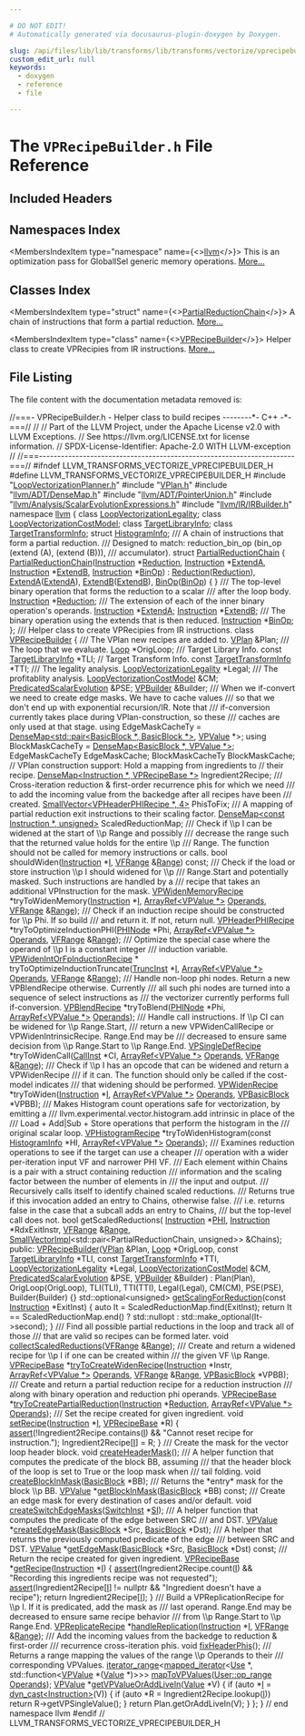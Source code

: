 ```yaml
---

# DO NOT EDIT!
# Automatically generated via docusaurus-plugin-doxygen by Doxygen.

slug: /api/files/lib/lib/transforms/lib/transforms/vectorize/vprecipebuilder-h
custom_edit_url: null
keywords:
  - doxygen
  - reference
  - file

---
```





# The `VPRecipeBuilder.h` File Reference

<DoxygenPage pluginConfig={pluginConfig}>



## Included Headers

<IncludesList>
<IncludesListItem
  filePath="LoopVectorizationPlanner.h"
  permalink="/docs/api/files/lib/lib/transforms/lib/transforms/vectorize/loopvectorizationplanner-h"
  isLocal="true" />
<IncludesListItem
  filePath="VPlan.h"
  permalink="/docs/api/files/lib/lib/transforms/lib/transforms/vectorize/vplan-h"
  isLocal="true" />
<IncludesListItem
  filePath="llvm/ADT/DenseMap.h"
  permalink="/docs/api/files/include/include/llvm/include/llvm/adt/densemap-h"
  isLocal="true" />
<IncludesListItem
  filePath="llvm/ADT/PointerUnion.h"
  permalink="/docs/api/files/include/include/llvm/include/llvm/adt/pointerunion-h"
  isLocal="true" />
<IncludesListItem
  filePath="llvm/Analysis/ScalarEvolutionExpressions.h"
  permalink="/docs/api/files/include/include/llvm/include/llvm/analysis/scalarevolutionexpressions-h"
  isLocal="true" />
<IncludesListItem
  filePath="llvm/IR/IRBuilder.h"
  permalink="/docs/api/files/include/include/llvm/include/llvm/ir/irbuilder-h"
  isLocal="true" />
</IncludesList>

## Namespaces Index

<MembersIndex>

<MembersIndexItem
  type="namespace"
  name={<><a href="/docs/api/namespaces/llvm">llvm</a></>}>
This is an optimization pass for GlobalISel generic memory operations. <a href="/docs/api/namespaces/llvm/#details">More...</a>
</MembersIndexItem>

</MembersIndex>

## Classes Index

<MembersIndex>

<MembersIndexItem
  type="struct"
  name={<><a href="/docs/api/structs/llvm/partialreductionchain">PartialReductionChain</a></>}>
A chain of instructions that form a partial reduction. <a href="/docs/api/structs/llvm/partialreductionchain/#details">More...</a>
</MembersIndexItem>

<MembersIndexItem
  type="class"
  name={<><a href="/docs/api/classes/llvm/vprecipebuilder">VPRecipeBuilder</a></>}>
Helper class to create VPRecipies from IR instructions. <a href="/docs/api/classes/llvm/vprecipebuilder/#details">More...</a>
</MembersIndexItem>

</MembersIndex>


## File Listing

The file content with the documentation metadata removed is:

<ProgramListing>

<Link id="l00001" /><CodeLine lineNumber="1"><Highlight kind="comment">//===- VPRecipeBuilder.h - Helper class to build recipes --------&#42;- C++ -&#42;-===//</Highlight><Highlight kind="normal"></Highlight></CodeLine>
<Link id="l00002" /><CodeLine lineNumber="2"><Highlight kind="normal"></Highlight><Highlight kind="comment">//</Highlight><Highlight kind="normal"></Highlight></CodeLine>
<Link id="l00003" /><CodeLine lineNumber="3"><Highlight kind="normal"></Highlight><Highlight kind="comment">// Part of the LLVM Project, under the Apache License v2.0 with LLVM Exceptions.</Highlight><Highlight kind="normal"></Highlight></CodeLine>
<Link id="l00004" /><CodeLine lineNumber="4"><Highlight kind="normal"></Highlight><Highlight kind="comment">// See https://llvm.org/LICENSE.txt for license information.</Highlight><Highlight kind="normal"></Highlight></CodeLine>
<Link id="l00005" /><CodeLine lineNumber="5"><Highlight kind="normal"></Highlight><Highlight kind="comment">// SPDX-License-Identifier: Apache-2.0 WITH LLVM-exception</Highlight><Highlight kind="normal"></Highlight></CodeLine>
<Link id="l00006" /><CodeLine lineNumber="6"><Highlight kind="normal"></Highlight><Highlight kind="comment">//</Highlight><Highlight kind="normal"></Highlight></CodeLine>
<Link id="l00007" /><CodeLine lineNumber="7"><Highlight kind="normal"></Highlight><Highlight kind="comment">//===----------------------------------------------------------------------===//</Highlight><Highlight kind="normal"></Highlight></CodeLine>
<Link id="l00008" /><CodeLine lineNumber="8"><Highlight kind="normal"></Highlight></CodeLine>
<Link id="l00009" /><CodeLine lineNumber="9"><Highlight kind="normal"></Highlight><Highlight kind="preprocessor">#ifndef LLVM&#95;TRANSFORMS&#95;VECTORIZE&#95;VPRECIPEBUILDER&#95;H</Highlight><Highlight kind="normal"></Highlight></CodeLine>
<Link id="l00010" /><CodeLine lineNumber="10"><Highlight kind="normal"></Highlight><Highlight kind="preprocessor">#define LLVM&#95;TRANSFORMS&#95;VECTORIZE&#95;VPRECIPEBUILDER&#95;H</Highlight><Highlight kind="normal"></Highlight></CodeLine>
<Link id="l00011" /><CodeLine lineNumber="11"><Highlight kind="normal"></Highlight></CodeLine>
<Link id="l00012" /><CodeLine lineNumber="12"><Highlight kind="normal"></Highlight><Highlight kind="preprocessor">#include &quot;<a href="/docs/api/files/lib/lib/transforms/lib/transforms/vectorize/loopvectorizationplanner-h">LoopVectorizationPlanner.h</a>&quot;</Highlight><Highlight kind="normal"></Highlight></CodeLine>
<Link id="l00013" /><CodeLine lineNumber="13"><Highlight kind="normal"></Highlight><Highlight kind="preprocessor">#include &quot;<a href="/docs/api/files/lib/lib/transforms/lib/transforms/vectorize/vplan-h">VPlan.h</a>&quot;</Highlight><Highlight kind="normal"></Highlight></CodeLine>
<Link id="l00014" /><CodeLine lineNumber="14"><Highlight kind="normal"></Highlight><Highlight kind="preprocessor">#include &quot;<a href="/docs/api/files/include/include/llvm/include/llvm/adt/densemap-h">llvm/ADT/DenseMap.h</a>&quot;</Highlight><Highlight kind="normal"></Highlight></CodeLine>
<Link id="l00015" /><CodeLine lineNumber="15"><Highlight kind="normal"></Highlight><Highlight kind="preprocessor">#include &quot;<a href="/docs/api/files/include/include/llvm/include/llvm/adt/pointerunion-h">llvm/ADT/PointerUnion.h</a>&quot;</Highlight><Highlight kind="normal"></Highlight></CodeLine>
<Link id="l00016" /><CodeLine lineNumber="16"><Highlight kind="normal"></Highlight><Highlight kind="preprocessor">#include &quot;<a href="/docs/api/files/include/include/llvm/include/llvm/analysis/scalarevolutionexpressions-h">llvm/Analysis/ScalarEvolutionExpressions.h</a>&quot;</Highlight><Highlight kind="normal"></Highlight></CodeLine>
<Link id="l00017" /><CodeLine lineNumber="17"><Highlight kind="normal"></Highlight><Highlight kind="preprocessor">#include &quot;<a href="/docs/api/files/include/include/llvm/include/llvm/ir/irbuilder-h">llvm/IR/IRBuilder.h</a>&quot;</Highlight><Highlight kind="normal"></Highlight></CodeLine>
<Link id="l00018" /><CodeLine lineNumber="18"><Highlight kind="normal"></Highlight></CodeLine>
<Link id="l00019" /><CodeLine lineNumber="19"><Highlight kind="normal"></Highlight><Highlight kind="keyword">namespace </Highlight><Highlight kind="normal"><a href="/docs/api/namespaces/llvm">llvm</a> &#123;</Highlight></CodeLine>
<Link id="l00020" /><CodeLine lineNumber="20"><Highlight kind="normal"></Highlight></CodeLine>
<Link id="l00021" /><CodeLine lineNumber="21"><Highlight kind="normal"></Highlight><Highlight kind="keyword">class </Highlight><Highlight kind="normal"><a href="/docs/api/classes/llvm/loopvectorizationlegality">LoopVectorizationLegality</a>;</Highlight></CodeLine>
<Link id="l00022" /><CodeLine lineNumber="22"><Highlight kind="normal"></Highlight><Highlight kind="keyword">class </Highlight><Highlight kind="normal"><a href="/docs/api/classes/llvm/loopvectorizationcostmodel">LoopVectorizationCostModel</a>;</Highlight></CodeLine>
<Link id="l00023" /><CodeLine lineNumber="23"><Highlight kind="normal"></Highlight><Highlight kind="keyword">class </Highlight><Highlight kind="normal"><a href="/docs/api/classes/llvm/targetlibraryinfo">TargetLibraryInfo</a>;</Highlight></CodeLine>
<Link id="l00024" /><CodeLine lineNumber="24"><Highlight kind="normal"></Highlight><Highlight kind="keyword">class </Highlight><Highlight kind="normal"><a href="/docs/api/classes/llvm/targettransforminfo">TargetTransformInfo</a>;</Highlight></CodeLine>
<Link id="l00025" /><CodeLine lineNumber="25"><Highlight kind="normal"></Highlight><Highlight kind="keyword">struct </Highlight><Highlight kind="normal"><a href="/docs/api/structs/llvm/histograminfo">HistogramInfo</a>;</Highlight></CodeLine>
<Link id="l00026" /><CodeLine lineNumber="26"><Highlight kind="normal"></Highlight><Highlight kind="comment"></Highlight></CodeLine>
<Link id="l00027" /><CodeLine lineNumber="27"><Highlight kind="comment">/// A chain of instructions that form a partial reduction.</Highlight></CodeLine>
<Link id="l00028" /><CodeLine lineNumber="28"><Highlight kind="comment">/// Designed to match: reduction&#95;bin&#95;op (bin&#95;op (extend (A), (extend (B))),</Highlight></CodeLine>
<Link id="l00029" /><CodeLine lineNumber="29"><Highlight kind="comment">/// accumulator).</Highlight><Highlight kind="normal"></Highlight></CodeLine>
<Link id="l00030" /><CodeLine lineNumber="30" lineLink="/docs/api/structs/llvm/partialreductionchain"><Highlight kind="normal"></Highlight><Highlight kind="keyword">struct </Highlight><Highlight kind="normal"><a href="/docs/api/structs/llvm/partialreductionchain/#a6bfb0bdf19a26c2cf8012431cf3767dc">PartialReductionChain</a> &#123;</Highlight></CodeLine>
<Link id="l00031" /><CodeLine lineNumber="31" lineLink="/docs/api/structs/llvm/partialreductionchain/#a6bfb0bdf19a26c2cf8012431cf3767dc"><Highlight kind="normal">  <a href="/docs/api/structs/llvm/partialreductionchain/#a6bfb0bdf19a26c2cf8012431cf3767dc">PartialReductionChain</a>(<a href="/docs/api/classes/llvm/instruction">Instruction</a> &#42;<a href="/docs/api/structs/llvm/partialreductionchain/#a7a361f16955c8555edbee19fe966bff4">Reduction</a>, <a href="/docs/api/classes/llvm/instruction">Instruction</a> &#42;<a href="/docs/api/structs/llvm/partialreductionchain/#afbd3156f87785070d240a647f6c9bed8">ExtendA</a>,</Highlight></CodeLine>
<Link id="l00032" /><CodeLine lineNumber="32"><Highlight kind="normal">                        <a href="/docs/api/classes/llvm/instruction">Instruction</a> &#42;<a href="/docs/api/structs/llvm/partialreductionchain/#a4ac993e4efd6a9e8e3ea11f89ef88ace">ExtendB</a>, <a href="/docs/api/classes/llvm/instruction">Instruction</a> &#42;<a href="/docs/api/structs/llvm/partialreductionchain/#a08b204c4d86e9755fe475ce0ea89969a">BinOp</a>)</Highlight></CodeLine>
<Link id="l00033" /><CodeLine lineNumber="33"><Highlight kind="normal">      : <a href="/docs/api/structs/llvm/partialreductionchain/#a7a361f16955c8555edbee19fe966bff4">Reduction</a>(<a href="/docs/api/structs/llvm/partialreductionchain/#a7a361f16955c8555edbee19fe966bff4">Reduction</a>), <a href="/docs/api/structs/llvm/partialreductionchain/#afbd3156f87785070d240a647f6c9bed8">ExtendA</a>(<a href="/docs/api/structs/llvm/partialreductionchain/#afbd3156f87785070d240a647f6c9bed8">ExtendA</a>), <a href="/docs/api/structs/llvm/partialreductionchain/#a4ac993e4efd6a9e8e3ea11f89ef88ace">ExtendB</a>(<a href="/docs/api/structs/llvm/partialreductionchain/#a4ac993e4efd6a9e8e3ea11f89ef88ace">ExtendB</a>), <a href="/docs/api/structs/llvm/partialreductionchain/#a08b204c4d86e9755fe475ce0ea89969a">BinOp</a>(<a href="/docs/api/structs/llvm/partialreductionchain/#a08b204c4d86e9755fe475ce0ea89969a">BinOp</a>) &#123;</Highlight></CodeLine>
<Link id="l00034" /><CodeLine lineNumber="34"><Highlight kind="normal">  &#125;</Highlight><Highlight kind="comment"></Highlight></CodeLine>
<Link id="l00035" /><CodeLine lineNumber="35"><Highlight kind="comment">  /// The top-level binary operation that forms the reduction to a scalar</Highlight></CodeLine>
<Link id="l00036" /><CodeLine lineNumber="36"><Highlight kind="comment">  /// after the loop body.</Highlight><Highlight kind="normal"></Highlight></CodeLine>
<Link id="l00037" /><CodeLine lineNumber="37" lineLink="/docs/api/structs/llvm/partialreductionchain/#a7a361f16955c8555edbee19fe966bff4"><Highlight kind="normal">  <a href="/docs/api/classes/llvm/instruction">Instruction</a> &#42;<a href="/docs/api/structs/llvm/partialreductionchain/#a7a361f16955c8555edbee19fe966bff4">Reduction</a>;</Highlight><Highlight kind="comment"></Highlight></CodeLine>
<Link id="l00038" /><CodeLine lineNumber="38"><Highlight kind="comment">  /// The extension of each of the inner binary operation&#39;s operands.</Highlight><Highlight kind="normal"></Highlight></CodeLine>
<Link id="l00039" /><CodeLine lineNumber="39" lineLink="/docs/api/structs/llvm/partialreductionchain/#afbd3156f87785070d240a647f6c9bed8"><Highlight kind="normal">  <a href="/docs/api/classes/llvm/instruction">Instruction</a> &#42;<a href="/docs/api/structs/llvm/partialreductionchain/#afbd3156f87785070d240a647f6c9bed8">ExtendA</a>;</Highlight></CodeLine>
<Link id="l00040" /><CodeLine lineNumber="40" lineLink="/docs/api/structs/llvm/partialreductionchain/#a4ac993e4efd6a9e8e3ea11f89ef88ace"><Highlight kind="normal">  <a href="/docs/api/classes/llvm/instruction">Instruction</a> &#42;<a href="/docs/api/structs/llvm/partialreductionchain/#a4ac993e4efd6a9e8e3ea11f89ef88ace">ExtendB</a>;</Highlight></CodeLine>
<Link id="l00041" /><CodeLine lineNumber="41"><Highlight kind="normal"></Highlight><Highlight kind="comment"></Highlight></CodeLine>
<Link id="l00042" /><CodeLine lineNumber="42"><Highlight kind="comment">  /// The binary operation using the extends that is then reduced.</Highlight><Highlight kind="normal"></Highlight></CodeLine>
<Link id="l00043" /><CodeLine lineNumber="43" lineLink="/docs/api/structs/llvm/partialreductionchain/#a08b204c4d86e9755fe475ce0ea89969a"><Highlight kind="normal">  <a href="/docs/api/classes/llvm/instruction">Instruction</a> &#42;<a href="/docs/api/structs/llvm/partialreductionchain/#a08b204c4d86e9755fe475ce0ea89969a">BinOp</a>;</Highlight></CodeLine>
<Link id="l00044" /><CodeLine lineNumber="44"><Highlight kind="normal">&#125;;</Highlight></CodeLine>
<Link id="l00045" /><CodeLine lineNumber="45"><Highlight kind="normal"></Highlight><Highlight kind="comment"></Highlight></CodeLine>
<Link id="l00046" /><CodeLine lineNumber="46"><Highlight kind="comment">/// Helper class to create VPRecipies from IR instructions.</Highlight><Highlight kind="normal"></Highlight></CodeLine>
<Link id="l00047" /><CodeLine lineNumber="47" lineLink="/docs/api/classes/llvm/vprecipebuilder"><Highlight kind="normal"></Highlight><Highlight kind="keyword">class </Highlight><Highlight kind="normal"><a href="/docs/api/classes/llvm/vprecipebuilder/#afc4659f1aee78e49f4e81af4eacaad23">VPRecipeBuilder</a> &#123;</Highlight><Highlight kind="comment"></Highlight></CodeLine>
<Link id="l00048" /><CodeLine lineNumber="48"><Highlight kind="comment">  /// The VPlan new recipes are added to.</Highlight><Highlight kind="normal"></Highlight></CodeLine>
<Link id="l00049" /><CodeLine lineNumber="49"><Highlight kind="normal">  <a href="/docs/api/classes/llvm/vplan">VPlan</a> &amp;Plan;</Highlight></CodeLine>
<Link id="l00050" /><CodeLine lineNumber="50"><Highlight kind="normal"></Highlight><Highlight kind="comment"></Highlight></CodeLine>
<Link id="l00051" /><CodeLine lineNumber="51"><Highlight kind="comment">  /// The loop that we evaluate.</Highlight><Highlight kind="normal"></Highlight></CodeLine>
<Link id="l00052" /><CodeLine lineNumber="52"><Highlight kind="normal">  <a href="/docs/api/classes/llvm/loop">Loop</a> &#42;OrigLoop;</Highlight></CodeLine>
<Link id="l00053" /><CodeLine lineNumber="53"><Highlight kind="normal"></Highlight><Highlight kind="comment"></Highlight></CodeLine>
<Link id="l00054" /><CodeLine lineNumber="54"><Highlight kind="comment">  /// Target Library Info.</Highlight><Highlight kind="normal"></Highlight></CodeLine>
<Link id="l00055" /><CodeLine lineNumber="55"><Highlight kind="normal">  </Highlight><Highlight kind="keyword">const</Highlight><Highlight kind="normal"> <a href="/docs/api/classes/llvm/targetlibraryinfo">TargetLibraryInfo</a> &#42;TLI;</Highlight></CodeLine>
<Link id="l00056" /><CodeLine lineNumber="56"><Highlight kind="normal"></Highlight></CodeLine>
<Link id="l00057" /><CodeLine lineNumber="57"><Highlight kind="normal">  </Highlight><Highlight kind="comment">// Target Transform Info.</Highlight><Highlight kind="normal"></Highlight></CodeLine>
<Link id="l00058" /><CodeLine lineNumber="58"><Highlight kind="normal">  </Highlight><Highlight kind="keyword">const</Highlight><Highlight kind="normal"> <a href="/docs/api/classes/llvm/targettransforminfo">TargetTransformInfo</a> &#42;TTI;</Highlight></CodeLine>
<Link id="l00059" /><CodeLine lineNumber="59"><Highlight kind="normal"></Highlight><Highlight kind="comment"></Highlight></CodeLine>
<Link id="l00060" /><CodeLine lineNumber="60"><Highlight kind="comment">  /// The legality analysis.</Highlight><Highlight kind="normal"></Highlight></CodeLine>
<Link id="l00061" /><CodeLine lineNumber="61"><Highlight kind="normal">  <a href="/docs/api/classes/llvm/loopvectorizationlegality">LoopVectorizationLegality</a> &#42;Legal;</Highlight></CodeLine>
<Link id="l00062" /><CodeLine lineNumber="62"><Highlight kind="normal"></Highlight><Highlight kind="comment"></Highlight></CodeLine>
<Link id="l00063" /><CodeLine lineNumber="63"><Highlight kind="comment">  /// The profitablity analysis.</Highlight><Highlight kind="normal"></Highlight></CodeLine>
<Link id="l00064" /><CodeLine lineNumber="64"><Highlight kind="normal">  <a href="/docs/api/classes/llvm/loopvectorizationcostmodel">LoopVectorizationCostModel</a> &amp;CM;</Highlight></CodeLine>
<Link id="l00065" /><CodeLine lineNumber="65"><Highlight kind="normal"></Highlight></CodeLine>
<Link id="l00066" /><CodeLine lineNumber="66"><Highlight kind="normal">  <a href="/docs/api/classes/llvm/predicatedscalarevolution">PredicatedScalarEvolution</a> &amp;PSE;</Highlight></CodeLine>
<Link id="l00067" /><CodeLine lineNumber="67"><Highlight kind="normal"></Highlight></CodeLine>
<Link id="l00068" /><CodeLine lineNumber="68"><Highlight kind="normal">  <a href="/docs/api/classes/llvm/vpbuilder">VPBuilder</a> &amp;Builder;</Highlight></CodeLine>
<Link id="l00069" /><CodeLine lineNumber="69"><Highlight kind="normal"></Highlight><Highlight kind="comment"></Highlight></CodeLine>
<Link id="l00070" /><CodeLine lineNumber="70"><Highlight kind="comment">  /// When we if-convert we need to create edge masks. We have to cache values</Highlight></CodeLine>
<Link id="l00071" /><CodeLine lineNumber="71"><Highlight kind="comment">  /// so that we don&#39;t end up with exponential recursion/IR. Note that</Highlight></CodeLine>
<Link id="l00072" /><CodeLine lineNumber="72"><Highlight kind="comment">  /// if-conversion currently takes place during VPlan-construction, so these</Highlight></CodeLine>
<Link id="l00073" /><CodeLine lineNumber="73"><Highlight kind="comment">  /// caches are only used at that stage.</Highlight><Highlight kind="normal"></Highlight></CodeLine>
<Link id="l00074" /><CodeLine lineNumber="74"><Highlight kind="normal">  </Highlight><Highlight kind="keyword">using </Highlight><Highlight kind="normal">EdgeMaskCacheTy =</Highlight></CodeLine>
<Link id="l00075" /><CodeLine lineNumber="75"><Highlight kind="normal">      <a href="/docs/api/classes/llvm/densemap">DenseMap&lt;std::pair&lt;BasicBlock &#42;, BasicBlock &#42;&gt;</a>, <a href="/docs/api/classes/llvm/vpvalue">VPValue</a> &#42;&gt;;</Highlight></CodeLine>
<Link id="l00076" /><CodeLine lineNumber="76"><Highlight kind="normal">  </Highlight><Highlight kind="keyword">using </Highlight><Highlight kind="normal">BlockMaskCacheTy = <a href="/docs/api/classes/llvm/densemap">DenseMap&lt;BasicBlock &#42;, VPValue &#42;&gt;</a>;</Highlight></CodeLine>
<Link id="l00077" /><CodeLine lineNumber="77"><Highlight kind="normal">  EdgeMaskCacheTy EdgeMaskCache;</Highlight></CodeLine>
<Link id="l00078" /><CodeLine lineNumber="78"><Highlight kind="normal">  BlockMaskCacheTy BlockMaskCache;</Highlight></CodeLine>
<Link id="l00079" /><CodeLine lineNumber="79"><Highlight kind="normal"></Highlight></CodeLine>
<Link id="l00080" /><CodeLine lineNumber="80"><Highlight kind="normal">  </Highlight><Highlight kind="comment">// VPlan construction support: Hold a mapping from ingredients to</Highlight><Highlight kind="normal"></Highlight></CodeLine>
<Link id="l00081" /><CodeLine lineNumber="81"><Highlight kind="normal">  </Highlight><Highlight kind="comment">// their recipe.</Highlight><Highlight kind="normal"></Highlight></CodeLine>
<Link id="l00082" /><CodeLine lineNumber="82"><Highlight kind="normal">  <a href="/docs/api/classes/llvm/densemap">DenseMap&lt;Instruction &#42;, VPRecipeBase &#42;&gt;</a> Ingredient2Recipe;</Highlight></CodeLine>
<Link id="l00083" /><CodeLine lineNumber="83"><Highlight kind="normal"></Highlight><Highlight kind="comment"></Highlight></CodeLine>
<Link id="l00084" /><CodeLine lineNumber="84"><Highlight kind="comment">  /// Cross-iteration reduction &amp; first-order recurrence phis for which we need</Highlight></CodeLine>
<Link id="l00085" /><CodeLine lineNumber="85"><Highlight kind="comment">  /// to add the incoming value from the backedge after all recipes have been</Highlight></CodeLine>
<Link id="l00086" /><CodeLine lineNumber="86"><Highlight kind="comment">  /// created.</Highlight><Highlight kind="normal"></Highlight></CodeLine>
<Link id="l00087" /><CodeLine lineNumber="87"><Highlight kind="normal">  <a href="/docs/api/classes/llvm/smallvector">SmallVector&lt;VPHeaderPHIRecipe &#42;, 4&gt;</a> PhisToFix;</Highlight></CodeLine>
<Link id="l00088" /><CodeLine lineNumber="88"><Highlight kind="normal"></Highlight><Highlight kind="comment"></Highlight></CodeLine>
<Link id="l00089" /><CodeLine lineNumber="89"><Highlight kind="comment">  /// A mapping of partial reduction exit instructions to their scaling factor.</Highlight><Highlight kind="normal"></Highlight></CodeLine>
<Link id="l00090" /><CodeLine lineNumber="90"><Highlight kind="normal">  <a href="/docs/api/classes/llvm/densemap">DenseMap&lt;const Instruction &#42;, unsigned&gt;</a> ScaledReductionMap;</Highlight></CodeLine>
<Link id="l00091" /><CodeLine lineNumber="91"><Highlight kind="normal"></Highlight><Highlight kind="comment"></Highlight></CodeLine>
<Link id="l00092" /><CodeLine lineNumber="92"><Highlight kind="comment">  /// Check if \\p I can be widened at the start of \\p Range and possibly</Highlight></CodeLine>
<Link id="l00093" /><CodeLine lineNumber="93"><Highlight kind="comment">  /// decrease the range such that the returned value holds for the entire \\p</Highlight></CodeLine>
<Link id="l00094" /><CodeLine lineNumber="94"><Highlight kind="comment">  /// Range. The function should not be called for memory instructions or calls.</Highlight><Highlight kind="normal"></Highlight></CodeLine>
<Link id="l00095" /><CodeLine lineNumber="95"><Highlight kind="normal">  </Highlight><Highlight kind="keywordtype">bool</Highlight><Highlight kind="normal"> shouldWiden(<a href="/docs/api/classes/llvm/instruction">Instruction</a> &#42;<a href="/docs/api/files/lib/lib/support/md5-cpp/#ac0eafdc9ee161b71e7af98af736952fd">I</a>, <a href="/docs/api/structs/llvm/vfrange">VFRange</a> &amp;<a href="/docs/api/files/lib/lib/target/lib/target/nvptx/nvvmintrrange-cpp/#a34bd74317e3f04bfc4318c2d1a470877">Range</a>) </Highlight><Highlight kind="keyword">const</Highlight><Highlight kind="normal">;</Highlight></CodeLine>
<Link id="l00096" /><CodeLine lineNumber="96"><Highlight kind="normal"></Highlight><Highlight kind="comment"></Highlight></CodeLine>
<Link id="l00097" /><CodeLine lineNumber="97"><Highlight kind="comment">  /// Check if the load or store instruction \\p I should widened for \\p</Highlight></CodeLine>
<Link id="l00098" /><CodeLine lineNumber="98"><Highlight kind="comment">  /// Range.Start and potentially masked. Such instructions are handled by a</Highlight></CodeLine>
<Link id="l00099" /><CodeLine lineNumber="99"><Highlight kind="comment">  /// recipe that takes an additional VPInstruction for the mask.</Highlight><Highlight kind="normal"></Highlight></CodeLine>
<Link id="l00100" /><CodeLine lineNumber="100"><Highlight kind="normal">  <a href="/docs/api/classes/llvm/vpwidenmemoryrecipe">VPWidenMemoryRecipe</a> &#42;tryToWidenMemory(<a href="/docs/api/classes/llvm/instruction">Instruction</a> &#42;<a href="/docs/api/files/lib/lib/support/md5-cpp/#ac0eafdc9ee161b71e7af98af736952fd">I</a>,</Highlight></CodeLine>
<Link id="l00101" /><CodeLine lineNumber="101"><Highlight kind="normal">                                        <a href="/docs/api/classes/llvm/arrayref">ArrayRef&lt;VPValue &#42;&gt;</a> <a href="/docs/api/files/lib/lib/codegen/mirnamerpass-cpp/#a05e4be4ec3e2c3587dda0e376bb6822c">Operands</a>,</Highlight></CodeLine>
<Link id="l00102" /><CodeLine lineNumber="102"><Highlight kind="normal">                                        <a href="/docs/api/structs/llvm/vfrange">VFRange</a> &amp;<a href="/docs/api/files/lib/lib/target/lib/target/nvptx/nvvmintrrange-cpp/#a34bd74317e3f04bfc4318c2d1a470877">Range</a>);</Highlight></CodeLine>
<Link id="l00103" /><CodeLine lineNumber="103"><Highlight kind="normal"></Highlight><Highlight kind="comment"></Highlight></CodeLine>
<Link id="l00104" /><CodeLine lineNumber="104"><Highlight kind="comment">  /// Check if an induction recipe should be constructed for \\p Phi. If so build</Highlight></CodeLine>
<Link id="l00105" /><CodeLine lineNumber="105"><Highlight kind="comment">  /// and return it. If not, return null.</Highlight><Highlight kind="normal"></Highlight></CodeLine>
<Link id="l00106" /><CodeLine lineNumber="106"><Highlight kind="normal">  <a href="/docs/api/classes/llvm/vpheaderphirecipe">VPHeaderPHIRecipe</a> &#42;tryToOptimizeInductionPHI(<a href="/docs/api/classes/llvm/phinode">PHINode</a> &#42;Phi,</Highlight></CodeLine>
<Link id="l00107" /><CodeLine lineNumber="107"><Highlight kind="normal">                                               <a href="/docs/api/classes/llvm/arrayref">ArrayRef&lt;VPValue &#42;&gt;</a> <a href="/docs/api/files/lib/lib/codegen/mirnamerpass-cpp/#a05e4be4ec3e2c3587dda0e376bb6822c">Operands</a>,</Highlight></CodeLine>
<Link id="l00108" /><CodeLine lineNumber="108"><Highlight kind="normal">                                               <a href="/docs/api/structs/llvm/vfrange">VFRange</a> &amp;<a href="/docs/api/files/lib/lib/target/lib/target/nvptx/nvvmintrrange-cpp/#a34bd74317e3f04bfc4318c2d1a470877">Range</a>);</Highlight></CodeLine>
<Link id="l00109" /><CodeLine lineNumber="109"><Highlight kind="normal"></Highlight><Highlight kind="comment"></Highlight></CodeLine>
<Link id="l00110" /><CodeLine lineNumber="110"><Highlight kind="comment">  /// Optimize the special case where the operand of \\p I is a constant integer</Highlight></CodeLine>
<Link id="l00111" /><CodeLine lineNumber="111"><Highlight kind="comment">  /// induction variable.</Highlight><Highlight kind="normal"></Highlight></CodeLine>
<Link id="l00112" /><CodeLine lineNumber="112"><Highlight kind="normal">  <a href="/docs/api/classes/llvm/vpwidenintorfpinductionrecipe">VPWidenIntOrFpInductionRecipe</a> &#42;</Highlight></CodeLine>
<Link id="l00113" /><CodeLine lineNumber="113"><Highlight kind="normal">  tryToOptimizeInductionTruncate(<a href="/docs/api/classes/llvm/truncinst">TruncInst</a> &#42;<a href="/docs/api/files/lib/lib/support/md5-cpp/#ac0eafdc9ee161b71e7af98af736952fd">I</a>, <a href="/docs/api/classes/llvm/arrayref">ArrayRef&lt;VPValue &#42;&gt;</a> <a href="/docs/api/files/lib/lib/codegen/mirnamerpass-cpp/#a05e4be4ec3e2c3587dda0e376bb6822c">Operands</a>,</Highlight></CodeLine>
<Link id="l00114" /><CodeLine lineNumber="114"><Highlight kind="normal">                                 <a href="/docs/api/structs/llvm/vfrange">VFRange</a> &amp;<a href="/docs/api/files/lib/lib/target/lib/target/nvptx/nvvmintrrange-cpp/#a34bd74317e3f04bfc4318c2d1a470877">Range</a>);</Highlight></CodeLine>
<Link id="l00115" /><CodeLine lineNumber="115"><Highlight kind="normal"></Highlight><Highlight kind="comment"></Highlight></CodeLine>
<Link id="l00116" /><CodeLine lineNumber="116"><Highlight kind="comment">  /// Handle non-loop phi nodes. Return a new VPBlendRecipe otherwise. Currently</Highlight></CodeLine>
<Link id="l00117" /><CodeLine lineNumber="117"><Highlight kind="comment">  /// all such phi nodes are turned into a sequence of select instructions as</Highlight></CodeLine>
<Link id="l00118" /><CodeLine lineNumber="118"><Highlight kind="comment">  /// the vectorizer currently performs full if-conversion.</Highlight><Highlight kind="normal"></Highlight></CodeLine>
<Link id="l00119" /><CodeLine lineNumber="119"><Highlight kind="normal">  <a href="/docs/api/classes/llvm/vpblendrecipe">VPBlendRecipe</a> &#42;tryToBlend(<a href="/docs/api/classes/llvm/phinode">PHINode</a> &#42;Phi, <a href="/docs/api/classes/llvm/arrayref">ArrayRef&lt;VPValue &#42;&gt;</a> <a href="/docs/api/files/lib/lib/codegen/mirnamerpass-cpp/#a05e4be4ec3e2c3587dda0e376bb6822c">Operands</a>);</Highlight></CodeLine>
<Link id="l00120" /><CodeLine lineNumber="120"><Highlight kind="normal"></Highlight><Highlight kind="comment"></Highlight></CodeLine>
<Link id="l00121" /><CodeLine lineNumber="121"><Highlight kind="comment">  /// Handle call instructions. If \\p CI can be widened for \\p Range.Start,</Highlight></CodeLine>
<Link id="l00122" /><CodeLine lineNumber="122"><Highlight kind="comment">  /// return a new VPWidenCallRecipe or VPWidenIntrinsicRecipe. Range.End may be</Highlight></CodeLine>
<Link id="l00123" /><CodeLine lineNumber="123"><Highlight kind="comment">  /// decreased to ensure same decision from \\p Range.Start to \\p Range.End.</Highlight><Highlight kind="normal"></Highlight></CodeLine>
<Link id="l00124" /><CodeLine lineNumber="124"><Highlight kind="normal">  <a href="/docs/api/classes/llvm/vpsingledefrecipe">VPSingleDefRecipe</a> &#42;tryToWidenCall(<a href="/docs/api/classes/llvm/callinst">CallInst</a> &#42;CI, <a href="/docs/api/classes/llvm/arrayref">ArrayRef&lt;VPValue &#42;&gt;</a> <a href="/docs/api/files/lib/lib/codegen/mirnamerpass-cpp/#a05e4be4ec3e2c3587dda0e376bb6822c">Operands</a>,</Highlight></CodeLine>
<Link id="l00125" /><CodeLine lineNumber="125"><Highlight kind="normal">                                    <a href="/docs/api/structs/llvm/vfrange">VFRange</a> &amp;<a href="/docs/api/files/lib/lib/target/lib/target/nvptx/nvvmintrrange-cpp/#a34bd74317e3f04bfc4318c2d1a470877">Range</a>);</Highlight></CodeLine>
<Link id="l00126" /><CodeLine lineNumber="126"><Highlight kind="normal"></Highlight><Highlight kind="comment"></Highlight></CodeLine>
<Link id="l00127" /><CodeLine lineNumber="127"><Highlight kind="comment">  /// Check if \\p I has an opcode that can be widened and return a VPWidenRecipe</Highlight></CodeLine>
<Link id="l00128" /><CodeLine lineNumber="128"><Highlight kind="comment">  /// if it can. The function should only be called if the cost-model indicates</Highlight></CodeLine>
<Link id="l00129" /><CodeLine lineNumber="129"><Highlight kind="comment">  /// that widening should be performed.</Highlight><Highlight kind="normal"></Highlight></CodeLine>
<Link id="l00130" /><CodeLine lineNumber="130"><Highlight kind="normal">  <a href="/docs/api/classes/llvm/vpwidenrecipe">VPWidenRecipe</a> &#42;tryToWiden(<a href="/docs/api/classes/llvm/instruction">Instruction</a> &#42;<a href="/docs/api/files/lib/lib/support/md5-cpp/#ac0eafdc9ee161b71e7af98af736952fd">I</a>, <a href="/docs/api/classes/llvm/arrayref">ArrayRef&lt;VPValue &#42;&gt;</a> <a href="/docs/api/files/lib/lib/codegen/mirnamerpass-cpp/#a05e4be4ec3e2c3587dda0e376bb6822c">Operands</a>,</Highlight></CodeLine>
<Link id="l00131" /><CodeLine lineNumber="131"><Highlight kind="normal">                            <a href="/docs/api/classes/llvm/vpbasicblock">VPBasicBlock</a> &#42;VPBB);</Highlight></CodeLine>
<Link id="l00132" /><CodeLine lineNumber="132"><Highlight kind="normal"></Highlight><Highlight kind="comment"></Highlight></CodeLine>
<Link id="l00133" /><CodeLine lineNumber="133"><Highlight kind="comment">  /// Makes Histogram count operations safe for vectorization, by emitting a</Highlight></CodeLine>
<Link id="l00134" /><CodeLine lineNumber="134"><Highlight kind="comment">  /// llvm.experimental.vector.histogram.add intrinsic in place of the</Highlight></CodeLine>
<Link id="l00135" /><CodeLine lineNumber="135"><Highlight kind="comment">  /// Load + Add|Sub + Store operations that perform the histogram in the</Highlight></CodeLine>
<Link id="l00136" /><CodeLine lineNumber="136"><Highlight kind="comment">  /// original scalar loop.</Highlight><Highlight kind="normal"></Highlight></CodeLine>
<Link id="l00137" /><CodeLine lineNumber="137"><Highlight kind="normal">  <a href="/docs/api/classes/llvm/vphistogramrecipe">VPHistogramRecipe</a> &#42;tryToWidenHistogram(</Highlight><Highlight kind="keyword">const</Highlight><Highlight kind="normal"> <a href="/docs/api/structs/llvm/histograminfo">HistogramInfo</a> &#42;HI,</Highlight></CodeLine>
<Link id="l00138" /><CodeLine lineNumber="138"><Highlight kind="normal">                                         <a href="/docs/api/classes/llvm/arrayref">ArrayRef&lt;VPValue &#42;&gt;</a> <a href="/docs/api/files/lib/lib/codegen/mirnamerpass-cpp/#a05e4be4ec3e2c3587dda0e376bb6822c">Operands</a>);</Highlight></CodeLine>
<Link id="l00139" /><CodeLine lineNumber="139"><Highlight kind="normal"></Highlight><Highlight kind="comment"></Highlight></CodeLine>
<Link id="l00140" /><CodeLine lineNumber="140"><Highlight kind="comment">  /// Examines reduction operations to see if the target can use a cheaper</Highlight></CodeLine>
<Link id="l00141" /><CodeLine lineNumber="141"><Highlight kind="comment">  /// operation with a wider per-iteration input VF and narrower PHI VF.</Highlight></CodeLine>
<Link id="l00142" /><CodeLine lineNumber="142"><Highlight kind="comment">  /// Each element within Chains is a pair with a struct containing reduction</Highlight></CodeLine>
<Link id="l00143" /><CodeLine lineNumber="143"><Highlight kind="comment">  /// information and the scaling factor between the number of elements in</Highlight></CodeLine>
<Link id="l00144" /><CodeLine lineNumber="144"><Highlight kind="comment">  /// the input and output.</Highlight></CodeLine>
<Link id="l00145" /><CodeLine lineNumber="145"><Highlight kind="comment">  /// Recursively calls itself to identify chained scaled reductions.</Highlight></CodeLine>
<Link id="l00146" /><CodeLine lineNumber="146"><Highlight kind="comment">  /// Returns true if this invocation added an entry to Chains, otherwise false.</Highlight></CodeLine>
<Link id="l00147" /><CodeLine lineNumber="147"><Highlight kind="comment">  /// i.e. returns false in the case that a subcall adds an entry to Chains,</Highlight></CodeLine>
<Link id="l00148" /><CodeLine lineNumber="148"><Highlight kind="comment">  /// but the top-level call does not.</Highlight><Highlight kind="normal"></Highlight></CodeLine>
<Link id="l00149" /><CodeLine lineNumber="149"><Highlight kind="normal">  </Highlight><Highlight kind="keywordtype">bool</Highlight><Highlight kind="normal"> getScaledReductions(</Highlight></CodeLine>
<Link id="l00150" /><CodeLine lineNumber="150"><Highlight kind="normal">      <a href="/docs/api/classes/llvm/instruction">Instruction</a> &#42;<a href="/docs/api/files/lib/lib/target/lib/target/amdgpu/amdgpurewriteundefforphi-cpp/#a2e83cb1bc3f5e8986cbd14575755a134">PHI</a>, <a href="/docs/api/classes/llvm/instruction">Instruction</a> &#42;RdxExitInstr, <a href="/docs/api/structs/llvm/vfrange">VFRange</a> &amp;<a href="/docs/api/files/lib/lib/target/lib/target/nvptx/nvvmintrrange-cpp/#a34bd74317e3f04bfc4318c2d1a470877">Range</a>,</Highlight></CodeLine>
<Link id="l00151" /><CodeLine lineNumber="151"><Highlight kind="normal">      <a href="/docs/api/classes/llvm/smallvectorimpl">SmallVectorImpl</a>&lt;std::pair&lt;PartialReductionChain, unsigned&gt;&gt; &amp;Chains);</Highlight></CodeLine>
<Link id="l00152" /><CodeLine lineNumber="152"><Highlight kind="normal"></Highlight></CodeLine>
<Link id="l00153" /><CodeLine lineNumber="153"><Highlight kind="normal"></Highlight><Highlight kind="keyword">public</Highlight><Highlight kind="normal">:</Highlight></CodeLine>
<Link id="l00154" /><CodeLine lineNumber="154" lineLink="/docs/api/classes/llvm/vprecipebuilder/#afc4659f1aee78e49f4e81af4eacaad23"><Highlight kind="normal">  <a href="/docs/api/classes/llvm/vprecipebuilder/#afc4659f1aee78e49f4e81af4eacaad23">VPRecipeBuilder</a>(<a href="/docs/api/classes/llvm/vplan">VPlan</a> &amp;Plan, <a href="/docs/api/classes/llvm/loop">Loop</a> &#42;OrigLoop, </Highlight><Highlight kind="keyword">const</Highlight><Highlight kind="normal"> <a href="/docs/api/classes/llvm/targetlibraryinfo">TargetLibraryInfo</a> &#42;TLI,</Highlight></CodeLine>
<Link id="l00155" /><CodeLine lineNumber="155"><Highlight kind="normal">                  </Highlight><Highlight kind="keyword">const</Highlight><Highlight kind="normal"> <a href="/docs/api/classes/llvm/targettransforminfo">TargetTransformInfo</a> &#42;TTI,</Highlight></CodeLine>
<Link id="l00156" /><CodeLine lineNumber="156"><Highlight kind="normal">                  <a href="/docs/api/classes/llvm/loopvectorizationlegality">LoopVectorizationLegality</a> &#42;Legal,</Highlight></CodeLine>
<Link id="l00157" /><CodeLine lineNumber="157"><Highlight kind="normal">                  <a href="/docs/api/classes/llvm/loopvectorizationcostmodel">LoopVectorizationCostModel</a> &amp;CM,</Highlight></CodeLine>
<Link id="l00158" /><CodeLine lineNumber="158"><Highlight kind="normal">                  <a href="/docs/api/classes/llvm/predicatedscalarevolution">PredicatedScalarEvolution</a> &amp;PSE, <a href="/docs/api/classes/llvm/vpbuilder">VPBuilder</a> &amp;Builder)</Highlight></CodeLine>
<Link id="l00159" /><CodeLine lineNumber="159"><Highlight kind="normal">      : Plan(Plan), OrigLoop(OrigLoop), TLI(TLI), TTI(TTI), Legal(Legal),</Highlight></CodeLine>
<Link id="l00160" /><CodeLine lineNumber="160"><Highlight kind="normal">        CM(CM), PSE(PSE), Builder(Builder) &#123;&#125;</Highlight></CodeLine>
<Link id="l00161" /><CodeLine lineNumber="161"><Highlight kind="normal"></Highlight></CodeLine>
<Link id="l00162" /><CodeLine lineNumber="162" lineLink="/docs/api/classes/llvm/vprecipebuilder/#a830fac639095604081943918ff84f703"><Highlight kind="normal">  std::optional&lt;unsigned&gt; <a href="/docs/api/classes/llvm/vprecipebuilder/#a830fac639095604081943918ff84f703">getScalingForReduction</a>(</Highlight><Highlight kind="keyword">const</Highlight><Highlight kind="normal"> <a href="/docs/api/classes/llvm/instruction">Instruction</a> &#42;ExitInst) &#123;</Highlight></CodeLine>
<Link id="l00163" /><CodeLine lineNumber="163"><Highlight kind="normal">    </Highlight><Highlight kind="keyword">auto</Highlight><Highlight kind="normal"> It = ScaledReductionMap.find(ExitInst);</Highlight></CodeLine>
<Link id="l00164" /><CodeLine lineNumber="164"><Highlight kind="normal">    </Highlight><Highlight kind="keywordflow">return</Highlight><Highlight kind="normal"> It == ScaledReductionMap.end() ? std::nullopt</Highlight></CodeLine>
<Link id="l00165" /><CodeLine lineNumber="165"><Highlight kind="normal">                                          : std::make&#95;optional(It-&gt;second);</Highlight></CodeLine>
<Link id="l00166" /><CodeLine lineNumber="166"><Highlight kind="normal">  &#125;</Highlight></CodeLine>
<Link id="l00167" /><CodeLine lineNumber="167"><Highlight kind="normal"></Highlight><Highlight kind="comment"></Highlight></CodeLine>
<Link id="l00168" /><CodeLine lineNumber="168"><Highlight kind="comment">  /// Find all possible partial reductions in the loop and track all of those</Highlight></CodeLine>
<Link id="l00169" /><CodeLine lineNumber="169"><Highlight kind="comment">  /// that are valid so recipes can be formed later.</Highlight><Highlight kind="normal"></Highlight></CodeLine>
<Link id="l00170" /><CodeLine lineNumber="170"><Highlight kind="normal">  </Highlight><Highlight kind="keywordtype">void</Highlight><Highlight kind="normal"> <a href="/docs/api/classes/llvm/vprecipebuilder/#a8dc41af84f49f4b418bddf15547755af">collectScaledReductions</a>(<a href="/docs/api/structs/llvm/vfrange">VFRange</a> &amp;<a href="/docs/api/files/lib/lib/target/lib/target/nvptx/nvvmintrrange-cpp/#a34bd74317e3f04bfc4318c2d1a470877">Range</a>);</Highlight></CodeLine>
<Link id="l00171" /><CodeLine lineNumber="171"><Highlight kind="normal"></Highlight><Highlight kind="comment"></Highlight></CodeLine>
<Link id="l00172" /><CodeLine lineNumber="172"><Highlight kind="comment">  /// Create and return a widened recipe for \\p I if one can be created within</Highlight></CodeLine>
<Link id="l00173" /><CodeLine lineNumber="173"><Highlight kind="comment">  /// the given VF \\p Range.</Highlight><Highlight kind="normal"></Highlight></CodeLine>
<Link id="l00174" /><CodeLine lineNumber="174"><Highlight kind="normal">  <a href="/docs/api/classes/llvm/vprecipebase">VPRecipeBase</a> &#42;<a href="/docs/api/classes/llvm/vprecipebuilder/#a760fb390c24b907500c0a181fada9590">tryToCreateWidenRecipe</a>(<a href="/docs/api/classes/llvm/instruction">Instruction</a> &#42;Instr,</Highlight></CodeLine>
<Link id="l00175" /><CodeLine lineNumber="175"><Highlight kind="normal">                                       <a href="/docs/api/classes/llvm/arrayref">ArrayRef&lt;VPValue &#42;&gt;</a> <a href="/docs/api/files/lib/lib/codegen/mirnamerpass-cpp/#a05e4be4ec3e2c3587dda0e376bb6822c">Operands</a>,</Highlight></CodeLine>
<Link id="l00176" /><CodeLine lineNumber="176"><Highlight kind="normal">                                       <a href="/docs/api/structs/llvm/vfrange">VFRange</a> &amp;<a href="/docs/api/files/lib/lib/target/lib/target/nvptx/nvvmintrrange-cpp/#a34bd74317e3f04bfc4318c2d1a470877">Range</a>, <a href="/docs/api/classes/llvm/vpbasicblock">VPBasicBlock</a> &#42;VPBB);</Highlight></CodeLine>
<Link id="l00177" /><CodeLine lineNumber="177"><Highlight kind="normal"></Highlight><Highlight kind="comment"></Highlight></CodeLine>
<Link id="l00178" /><CodeLine lineNumber="178"><Highlight kind="comment">  /// Create and return a partial reduction recipe for a reduction instruction</Highlight></CodeLine>
<Link id="l00179" /><CodeLine lineNumber="179"><Highlight kind="comment">  /// along with binary operation and reduction phi operands.</Highlight><Highlight kind="normal"></Highlight></CodeLine>
<Link id="l00180" /><CodeLine lineNumber="180"><Highlight kind="normal">  <a href="/docs/api/classes/llvm/vprecipebase">VPRecipeBase</a> &#42;<a href="/docs/api/classes/llvm/vprecipebuilder/#a06a097fb3e3b640d70709b4770408024">tryToCreatePartialReduction</a>(<a href="/docs/api/classes/llvm/instruction">Instruction</a> &#42;<a href="/docs/api/files/lib/lib/transforms/lib/transforms/scalar/loopstrengthreduce-cpp/#a175f1f53cc9c3619505ffbd13aca087f">Reduction</a>,</Highlight></CodeLine>
<Link id="l00181" /><CodeLine lineNumber="181"><Highlight kind="normal">                                            <a href="/docs/api/classes/llvm/arrayref">ArrayRef&lt;VPValue &#42;&gt;</a> <a href="/docs/api/files/lib/lib/codegen/mirnamerpass-cpp/#a05e4be4ec3e2c3587dda0e376bb6822c">Operands</a>);</Highlight></CodeLine>
<Link id="l00182" /><CodeLine lineNumber="182"><Highlight kind="normal"></Highlight><Highlight kind="comment"></Highlight></CodeLine>
<Link id="l00183" /><CodeLine lineNumber="183"><Highlight kind="comment">  /// Set the recipe created for given ingredient.</Highlight><Highlight kind="normal"></Highlight></CodeLine>
<Link id="l00184" /><CodeLine lineNumber="184" lineLink="/docs/api/classes/llvm/vprecipebuilder/#a919404e870cee5ce3eea6e0cfb4238d4"><Highlight kind="normal">  </Highlight><Highlight kind="keywordtype">void</Highlight><Highlight kind="normal"> <a href="/docs/api/classes/llvm/vprecipebuilder/#a919404e870cee5ce3eea6e0cfb4238d4">setRecipe</a>(<a href="/docs/api/classes/llvm/instruction">Instruction</a> &#42;<a href="/docs/api/files/lib/lib/support/md5-cpp/#ac0eafdc9ee161b71e7af98af736952fd">I</a>, <a href="/docs/api/classes/llvm/vprecipebase">VPRecipeBase</a> &#42;R) &#123;</Highlight></CodeLine>
<Link id="l00185" /><CodeLine lineNumber="185"><Highlight kind="normal">    <a href="/docs/api/files/lib/lib/target/lib/target/amdgpu/silowercontrolflow-cpp/#a4868c5d81c5ccc98c47aeab6244346a0">assert</a>(!Ingredient2Recipe.contains(<a href="/docs/api/files/lib/lib/support/md5-cpp/#ac0eafdc9ee161b71e7af98af736952fd">I</a>) &amp;&amp;</Highlight></CodeLine>
<Link id="l00186" /><CodeLine lineNumber="186"><Highlight kind="normal">           </Highlight><Highlight kind="stringliteral">&quot;Cannot reset recipe for instruction.&quot;</Highlight><Highlight kind="normal">);</Highlight></CodeLine>
<Link id="l00187" /><CodeLine lineNumber="187"><Highlight kind="normal">    Ingredient2Recipe&#91;<a href="/docs/api/files/lib/lib/support/md5-cpp/#ac0eafdc9ee161b71e7af98af736952fd">I</a>&#93; = R;</Highlight></CodeLine>
<Link id="l00188" /><CodeLine lineNumber="188"><Highlight kind="normal">  &#125;</Highlight></CodeLine>
<Link id="l00189" /><CodeLine lineNumber="189"><Highlight kind="normal"></Highlight><Highlight kind="comment"></Highlight></CodeLine>
<Link id="l00190" /><CodeLine lineNumber="190"><Highlight kind="comment">  /// Create the mask for the vector loop header block.</Highlight><Highlight kind="normal"></Highlight></CodeLine>
<Link id="l00191" /><CodeLine lineNumber="191"><Highlight kind="normal">  </Highlight><Highlight kind="keywordtype">void</Highlight><Highlight kind="normal"> <a href="/docs/api/classes/llvm/vprecipebuilder/#a826173bded23a3839e30074a98ad34a1">createHeaderMask</a>();</Highlight></CodeLine>
<Link id="l00192" /><CodeLine lineNumber="192"><Highlight kind="normal"></Highlight><Highlight kind="comment"></Highlight></CodeLine>
<Link id="l00193" /><CodeLine lineNumber="193"><Highlight kind="comment">  /// A helper function that computes the predicate of the block BB, assuming</Highlight></CodeLine>
<Link id="l00194" /><CodeLine lineNumber="194"><Highlight kind="comment">  /// that the header block of the loop is set to True or the loop mask when</Highlight></CodeLine>
<Link id="l00195" /><CodeLine lineNumber="195"><Highlight kind="comment">  /// tail folding.</Highlight><Highlight kind="normal"></Highlight></CodeLine>
<Link id="l00196" /><CodeLine lineNumber="196"><Highlight kind="normal">  </Highlight><Highlight kind="keywordtype">void</Highlight><Highlight kind="normal"> <a href="/docs/api/classes/llvm/vprecipebuilder/#a8a4bd8661b898e837b18df553e937311">createBlockInMask</a>(<a href="/docs/api/classes/llvm/basicblock">BasicBlock</a> &#42;BB);</Highlight></CodeLine>
<Link id="l00197" /><CodeLine lineNumber="197"><Highlight kind="normal"></Highlight><Highlight kind="comment"></Highlight></CodeLine>
<Link id="l00198" /><CodeLine lineNumber="198"><Highlight kind="comment">  /// Returns the &#42;entry&#42; mask for the block \\p BB.</Highlight><Highlight kind="normal"></Highlight></CodeLine>
<Link id="l00199" /><CodeLine lineNumber="199"><Highlight kind="normal">  <a href="/docs/api/classes/llvm/vpvalue">VPValue</a> &#42;<a href="/docs/api/classes/llvm/vprecipebuilder/#a38a607d72d35cad5060b4cd7b5934bb5">getBlockInMask</a>(<a href="/docs/api/classes/llvm/basicblock">BasicBlock</a> &#42;BB) </Highlight><Highlight kind="keyword">const</Highlight><Highlight kind="normal">;</Highlight></CodeLine>
<Link id="l00200" /><CodeLine lineNumber="200"><Highlight kind="normal"></Highlight><Highlight kind="comment"></Highlight></CodeLine>
<Link id="l00201" /><CodeLine lineNumber="201"><Highlight kind="comment">  /// Create an edge mask for every destination of cases and/or default.</Highlight><Highlight kind="normal"></Highlight></CodeLine>
<Link id="l00202" /><CodeLine lineNumber="202"><Highlight kind="normal">  </Highlight><Highlight kind="keywordtype">void</Highlight><Highlight kind="normal"> <a href="/docs/api/classes/llvm/vprecipebuilder/#a2e7e2adb0e2bd1c35df6aee471fc1db7">createSwitchEdgeMasks</a>(<a href="/docs/api/classes/llvm/switchinst">SwitchInst</a> &#42;<a href="/docs/api/namespaces/llvm/si">SI</a>);</Highlight></CodeLine>
<Link id="l00203" /><CodeLine lineNumber="203"><Highlight kind="normal"></Highlight><Highlight kind="comment"></Highlight></CodeLine>
<Link id="l00204" /><CodeLine lineNumber="204"><Highlight kind="comment">  /// A helper function that computes the predicate of the edge between SRC</Highlight></CodeLine>
<Link id="l00205" /><CodeLine lineNumber="205"><Highlight kind="comment">  /// and DST.</Highlight><Highlight kind="normal"></Highlight></CodeLine>
<Link id="l00206" /><CodeLine lineNumber="206"><Highlight kind="normal">  <a href="/docs/api/classes/llvm/vpvalue">VPValue</a> &#42;<a href="/docs/api/classes/llvm/vprecipebuilder/#a0775987674a0fc922481db1966a5fdf5">createEdgeMask</a>(<a href="/docs/api/classes/llvm/basicblock">BasicBlock</a> &#42;Src, <a href="/docs/api/classes/llvm/basicblock">BasicBlock</a> &#42;Dst);</Highlight></CodeLine>
<Link id="l00207" /><CodeLine lineNumber="207"><Highlight kind="normal"></Highlight><Highlight kind="comment"></Highlight></CodeLine>
<Link id="l00208" /><CodeLine lineNumber="208"><Highlight kind="comment">  /// A helper that returns the previously computed predicate of the edge</Highlight></CodeLine>
<Link id="l00209" /><CodeLine lineNumber="209"><Highlight kind="comment">  /// between SRC and DST.</Highlight><Highlight kind="normal"></Highlight></CodeLine>
<Link id="l00210" /><CodeLine lineNumber="210"><Highlight kind="normal">  <a href="/docs/api/classes/llvm/vpvalue">VPValue</a> &#42;<a href="/docs/api/classes/llvm/vprecipebuilder/#a4a24061cba79c1c33396b71076a7379e">getEdgeMask</a>(<a href="/docs/api/classes/llvm/basicblock">BasicBlock</a> &#42;Src, <a href="/docs/api/classes/llvm/basicblock">BasicBlock</a> &#42;Dst) </Highlight><Highlight kind="keyword">const</Highlight><Highlight kind="normal">;</Highlight></CodeLine>
<Link id="l00211" /><CodeLine lineNumber="211"><Highlight kind="normal"></Highlight><Highlight kind="comment"></Highlight></CodeLine>
<Link id="l00212" /><CodeLine lineNumber="212"><Highlight kind="comment">  /// Return the recipe created for given ingredient.</Highlight><Highlight kind="normal"></Highlight></CodeLine>
<Link id="l00213" /><CodeLine lineNumber="213" lineLink="/docs/api/classes/llvm/vprecipebuilder/#af5f874dc688e86699e648825bfcbf495"><Highlight kind="normal">  <a href="/docs/api/classes/llvm/vprecipebase">VPRecipeBase</a> &#42;<a href="/docs/api/classes/llvm/vprecipebuilder/#af5f874dc688e86699e648825bfcbf495">getRecipe</a>(<a href="/docs/api/classes/llvm/instruction">Instruction</a> &#42;<a href="/docs/api/files/lib/lib/support/md5-cpp/#ac0eafdc9ee161b71e7af98af736952fd">I</a>) &#123;</Highlight></CodeLine>
<Link id="l00214" /><CodeLine lineNumber="214"><Highlight kind="normal">    <a href="/docs/api/files/lib/lib/target/lib/target/amdgpu/silowercontrolflow-cpp/#a4868c5d81c5ccc98c47aeab6244346a0">assert</a>(Ingredient2Recipe.count(<a href="/docs/api/files/lib/lib/support/md5-cpp/#ac0eafdc9ee161b71e7af98af736952fd">I</a>) &amp;&amp;</Highlight></CodeLine>
<Link id="l00215" /><CodeLine lineNumber="215"><Highlight kind="normal">           </Highlight><Highlight kind="stringliteral">&quot;Recording this ingredients recipe was not requested&quot;</Highlight><Highlight kind="normal">);</Highlight></CodeLine>
<Link id="l00216" /><CodeLine lineNumber="216"><Highlight kind="normal">    <a href="/docs/api/files/lib/lib/target/lib/target/amdgpu/silowercontrolflow-cpp/#a4868c5d81c5ccc98c47aeab6244346a0">assert</a>(Ingredient2Recipe&#91;<a href="/docs/api/files/lib/lib/support/md5-cpp/#ac0eafdc9ee161b71e7af98af736952fd">I</a>&#93; != </Highlight><Highlight kind="keyword">nullptr</Highlight><Highlight kind="normal"> &amp;&amp;</Highlight></CodeLine>
<Link id="l00217" /><CodeLine lineNumber="217"><Highlight kind="normal">           </Highlight><Highlight kind="stringliteral">&quot;Ingredient doesn&#39;t have a recipe&quot;</Highlight><Highlight kind="normal">);</Highlight></CodeLine>
<Link id="l00218" /><CodeLine lineNumber="218"><Highlight kind="normal">    </Highlight><Highlight kind="keywordflow">return</Highlight><Highlight kind="normal"> Ingredient2Recipe&#91;<a href="/docs/api/files/lib/lib/support/md5-cpp/#ac0eafdc9ee161b71e7af98af736952fd">I</a>&#93;;</Highlight></CodeLine>
<Link id="l00219" /><CodeLine lineNumber="219"><Highlight kind="normal">  &#125;</Highlight></CodeLine>
<Link id="l00220" /><CodeLine lineNumber="220"><Highlight kind="normal"></Highlight><Highlight kind="comment"></Highlight></CodeLine>
<Link id="l00221" /><CodeLine lineNumber="221"><Highlight kind="comment">  /// Build a VPReplicationRecipe for \\p I. If it is predicated, add the mask as</Highlight></CodeLine>
<Link id="l00222" /><CodeLine lineNumber="222"><Highlight kind="comment">  /// last operand. Range.End may be decreased to ensure same recipe behavior</Highlight></CodeLine>
<Link id="l00223" /><CodeLine lineNumber="223"><Highlight kind="comment">  /// from \\p Range.Start to \\p Range.End.</Highlight><Highlight kind="normal"></Highlight></CodeLine>
<Link id="l00224" /><CodeLine lineNumber="224"><Highlight kind="normal">  <a href="/docs/api/classes/llvm/vpreplicaterecipe">VPReplicateRecipe</a> &#42;<a href="/docs/api/classes/llvm/vprecipebuilder/#a2c36c7d44a38145e7c72340d1b0e34d8">handleReplication</a>(<a href="/docs/api/classes/llvm/instruction">Instruction</a> &#42;<a href="/docs/api/files/lib/lib/support/md5-cpp/#ac0eafdc9ee161b71e7af98af736952fd">I</a>, <a href="/docs/api/structs/llvm/vfrange">VFRange</a> &amp;<a href="/docs/api/files/lib/lib/target/lib/target/nvptx/nvvmintrrange-cpp/#a34bd74317e3f04bfc4318c2d1a470877">Range</a>);</Highlight></CodeLine>
<Link id="l00225" /><CodeLine lineNumber="225"><Highlight kind="normal"></Highlight><Highlight kind="comment"></Highlight></CodeLine>
<Link id="l00226" /><CodeLine lineNumber="226"><Highlight kind="comment">  /// Add the incoming values from the backedge to reduction &amp; first-order</Highlight></CodeLine>
<Link id="l00227" /><CodeLine lineNumber="227"><Highlight kind="comment">  /// recurrence cross-iteration phis.</Highlight><Highlight kind="normal"></Highlight></CodeLine>
<Link id="l00228" /><CodeLine lineNumber="228"><Highlight kind="normal">  </Highlight><Highlight kind="keywordtype">void</Highlight><Highlight kind="normal"> <a href="/docs/api/classes/llvm/vprecipebuilder/#a6d8fbabf45554d7d598dc8eb4eca41cf">fixHeaderPhis</a>();</Highlight></CodeLine>
<Link id="l00229" /><CodeLine lineNumber="229"><Highlight kind="normal"></Highlight><Highlight kind="comment"></Highlight></CodeLine>
<Link id="l00230" /><CodeLine lineNumber="230"><Highlight kind="comment">  /// Returns a range mapping the values of the range \\p Operands to their</Highlight></CodeLine>
<Link id="l00231" /><CodeLine lineNumber="231"><Highlight kind="comment">  /// corresponding VPValues.</Highlight><Highlight kind="normal"></Highlight></CodeLine>
<Link id="l00232" /><CodeLine lineNumber="232"><Highlight kind="normal">  <a href="/docs/api/classes/llvm/iterator-range">iterator&#95;range</a>&lt;<a href="/docs/api/classes/llvm/mapped-iterator">mapped&#95;iterator</a>&lt;<a href="/docs/api/classes/llvm/use">Use</a> &#42;, std::function&lt;<a href="/docs/api/classes/llvm/vpvalue">VPValue</a> &#42;(<a href="/docs/api/classes/llvm/value">Value</a> &#42;)&gt;&gt;&gt;</Highlight></CodeLine>
<Link id="l00233" /><CodeLine lineNumber="233"><Highlight kind="normal">  <a href="/docs/api/classes/llvm/vprecipebuilder/#a537d8b3b5160caeb94b20a21a9f6dcff">mapToVPValues</a>(<a href="/docs/api/classes/llvm/user/#a917548288129e24325af275795e4622f">User::op&#95;range</a> <a href="/docs/api/files/lib/lib/codegen/mirnamerpass-cpp/#a05e4be4ec3e2c3587dda0e376bb6822c">Operands</a>);</Highlight></CodeLine>
<Link id="l00234" /><CodeLine lineNumber="234"><Highlight kind="normal"></Highlight></CodeLine>
<Link id="l00235" /><CodeLine lineNumber="235" lineLink="/docs/api/classes/llvm/vprecipebuilder/#a7951985b28c0786b4ca50f061172ff22"><Highlight kind="normal">  <a href="/docs/api/classes/llvm/vpvalue">VPValue</a> &#42;<a href="/docs/api/classes/llvm/vprecipebuilder/#a7951985b28c0786b4ca50f061172ff22">getVPValueOrAddLiveIn</a>(<a href="/docs/api/classes/llvm/value">Value</a> &#42;V) &#123;</Highlight></CodeLine>
<Link id="l00236" /><CodeLine lineNumber="236"><Highlight kind="normal">    </Highlight><Highlight kind="keywordflow">if</Highlight><Highlight kind="normal"> (</Highlight><Highlight kind="keyword">auto</Highlight><Highlight kind="normal"> &#42;<a href="/docs/api/files/lib/lib/support/md5-cpp/#ac0eafdc9ee161b71e7af98af736952fd">I</a> = <a href="/docs/api/namespaces/llvm/#a22eeee01734061ac1b31ccd994c49eef">dyn&#95;cast&lt;Instruction&gt;</a>(V)) &#123;</Highlight></CodeLine>
<Link id="l00237" /><CodeLine lineNumber="237"><Highlight kind="normal">      </Highlight><Highlight kind="keywordflow">if</Highlight><Highlight kind="normal"> (</Highlight><Highlight kind="keyword">auto</Highlight><Highlight kind="normal"> &#42;R = Ingredient2Recipe.lookup(<a href="/docs/api/files/lib/lib/support/md5-cpp/#ac0eafdc9ee161b71e7af98af736952fd">I</a>))</Highlight></CodeLine>
<Link id="l00238" /><CodeLine lineNumber="238"><Highlight kind="normal">        </Highlight><Highlight kind="keywordflow">return</Highlight><Highlight kind="normal"> R-&gt;getVPSingleValue();</Highlight></CodeLine>
<Link id="l00239" /><CodeLine lineNumber="239"><Highlight kind="normal">    &#125;</Highlight></CodeLine>
<Link id="l00240" /><CodeLine lineNumber="240"><Highlight kind="normal">    </Highlight><Highlight kind="keywordflow">return</Highlight><Highlight kind="normal"> Plan.getOrAddLiveIn(V);</Highlight></CodeLine>
<Link id="l00241" /><CodeLine lineNumber="241"><Highlight kind="normal">  &#125;</Highlight></CodeLine>
<Link id="l00242" /><CodeLine lineNumber="242"><Highlight kind="normal">&#125;;</Highlight></CodeLine>
<Link id="l00243" /><CodeLine lineNumber="243"><Highlight kind="normal">&#125; </Highlight><Highlight kind="comment">// end namespace llvm</Highlight><Highlight kind="normal"></Highlight></CodeLine>
<Link id="l00244" /><CodeLine lineNumber="244"><Highlight kind="normal"></Highlight></CodeLine>
<Link id="l00245" /><CodeLine lineNumber="245"><Highlight kind="normal"></Highlight><Highlight kind="preprocessor">#endif </Highlight><Highlight kind="comment">// LLVM&#95;TRANSFORMS&#95;VECTORIZE&#95;VPRECIPEBUILDER&#95;H</Highlight><Highlight kind="normal"></Highlight></CodeLine>

</ProgramListing>


</DoxygenPage>

